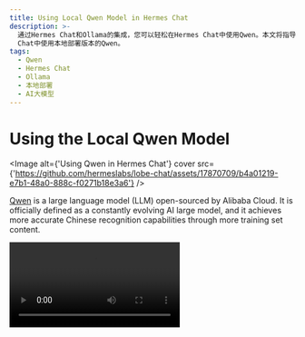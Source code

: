 ```yaml
---
title: Using Local Qwen Model in Hermes Chat
description: >-
  通过Hermes Chat和Ollama的集成，您可以轻松在Hermes Chat中使用Qwen。本文将指导您如何在Hermes
  Chat中使用本地部署版本的Qwen。
tags:
  - Qwen
  - Hermes Chat
  - Ollama
  - 本地部署
  - AI大模型
---
```


# Using the Local Qwen Model

<Image alt={'Using Qwen in Hermes Chat'} cover src={'https://github.com/hermeslabs/lobe-chat/assets/17870709/b4a01219-e7b1-48a0-888c-f0271b18e3a6'} />

[Qwen](https://github.com/QwenLM/Qwen1.5) is a large language model (LLM) open-sourced by Alibaba Cloud. It is officially defined as a constantly evolving AI large model, and it achieves more accurate Chinese recognition capabilities through more training set content.

<Video src="https://github.com/hermeslabs/lobe-chat/assets/28616219/31e5f625-8dc4-4a5f-a5fd-d28d0457782d" />

Now, through the integration of Hermes Chat and [Ollama](https://ollama.com/), you can easily use Qwen in Hermes Chat. This document will guide you on how to use the local deployment version of Qwen in Hermes Chat:

<Steps>
  ## Local Installation of Ollama

  First, you need to install Ollama. For the installation process, please refer to the [Ollama Usage Document](/docs/usage/providers/ollama).

  ## Pull the Qwen Model to Local with Ollama

  After installing Ollama, you can install the Qwen model with the following command, taking the 14b model as an example:

  ```bash
  ollama pull qwen:14b
  ```

  <Callout type={'info'}>
    The local version of Qwen provides different model sizes to choose from. Please refer to the
    [Qwen's Ollama integration page](https://ollama.com/library/qwen) to understand how to choose the
    model size.
  </Callout>

  <Image alt={'Use Ollama Pull Qwen Model'} height={473} inStep src={'https://github.com/hermeslabs/lobe-chat/assets/1845053/fe34fdfe-c2e4-4d6a-84d7-4ebc61b2516a'} />

  ### Select the Qwen Model

  In the Hermes Chat conversation page, open the model selection panel, and then select the Qwen model.

  <Image alt={'Choose Qwen Model'} height={430} inStep src={'https://github.com/hermeslabs/lobe-chat/assets/28616219/e0608cca-f62f-414a-bc55-28a61ba21f14'} />

  <Callout type={'info'}>
    If you do not see the Ollama provider in the model selection panel, please refer to [Integration with Ollama](/docs/self-hosting/examples/ollama) to learn how to enable the Ollama provider in Hermes Chat.
  </Callout>
</Steps>

Next, you can have a conversation with the local Qwen model in Hermes Chat.
